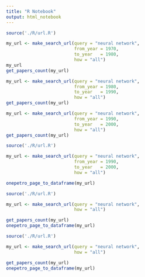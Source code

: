 ```yaml
---
title: "R Notebook"
output: html_notebook
---
```


```r
source('./R/url.R')

my_url <- make_search_url(query = "neural network", 
                          from_year = 1970, 
                          to_year   = 1980, 
                          how = "all")
my_url
get_papers_count(my_url)
```

```r

my_url <- make_search_url(query = "neural network", 
                          from_year = 1980, 
                          to_year   = 1990, 
                          how = "all")
get_papers_count(my_url)
```

```r
my_url <- make_search_url(query = "neural network", 
                          from_year = 1990, 
                          to_year   = 2000, 
                          how = "all")
get_papers_count(my_url)
```


```r
source('./R/url.R')

my_url <- make_search_url(query = "neural network", 
                          from_year = 1990, 
                          to_year   = 2000, 
                          how = "all")

onepetro_page_to_dataframe(my_url)
```

```r
source('./R/url.R')

my_url <- make_search_url(query = "neural network", 
                          how = "all")

get_papers_count(my_url)
onepetro_page_to_dataframe(my_url)
```






```r
source('./R/url.R')

my_url <- make_search_url(query = "neural network", 
                          how = "all")

get_papers_count(my_url)
onepetro_page_to_dataframe(my_url)
```